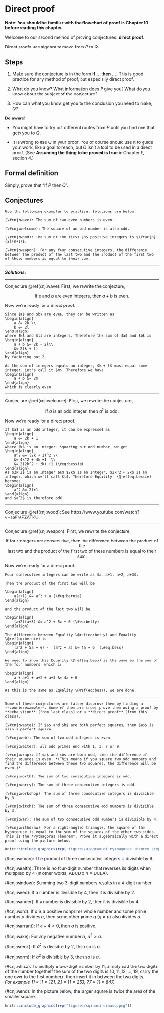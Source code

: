# Direct proof

<div class="alert alert-warning" role="alert">
<strong>Note: You should be familiar with the flowchart of proof in Chapter 10 before reading this chapter.
</strong> 
</div>

Welcome to our second method of proving conjectures: **direct proof**. 

Direct proofs use algebra to move from $P$ to $Q$. 

## Steps

1. Make sure the conjecture is in the form **If ... then ...**. This is good practice for any method of proof, but especially direct proof. 

2. What do you know? What information does $P$ give you? What do you know about the subject of the conjecture?

3. How can what you know get you to the conclusion you need to make, $Q$? 

<div class="alert alert-warning" role="alert">
<strong>Be aware!
</strong> 

- You might have to try out different routes from $P$ until you find one that gets you to $Q$.

- It is wrong to use $Q$ in your proof. You of course should use it to guide your work, like a goal to reach, but $Q$ isn't a tool to be used in a direct proof. (See **Assuming the thing to be proved is true** in Chapter 9, section 4.)
</div>

## Formal definition

Simply, prove that "If $P$ then $Q$".

## Conjectures

<div class="alert alert-info" role="alert">
```exercise
Use the following examples to practise. Solutions are below.
  
(\#cnj:wave): The sum of two even numbers is even.

(\#cnj:welcome): The square of an odd number is also odd.

(\#cnj:wood): The sum of the first $n$ positive integers is $\frac{n}{2}(n+1)$.

(\#cnj:weapon): For any four consecutive integers, the difference between the product of the last two and the product of the first two of these numbers is equal to their sum.

``` 
</div> 

***

***Solutions:***

***

Conjecture \@ref(cnj:wave): First, we rewrite the conjecture,

<center> If $a$ and $b$ are even integers, then $a+b$ is even. </center>

Now we're ready for a direct proof.

<div class="alert alert-success" role="alert">
```proof
Since $a$ and $b$ are even, they can be written as
\begin{align}
    a &= 2k \\
    b &= 2l
\end{align}
where $k$ and $l$ are integers. Therefore the sum of $a$ and $b$ is
\begin{align}
    a + b &= 2k + 2l\\
    &= 2(k + l)
\end{align} 
by factoring out 2.

As the sum of integers equals an integer, $k + l$ must equal some integer. Let's call it $m$. Therefore we have
\begin{align}
    a + b &= 2m
\end{align}
which is clearly even.
```
</div>

***

Conjecture \@ref(cnj:welcome): First, we rewrite the conjecture,

<center> If $a$ is an odd integer, then $a^2$ is odd. </center>

Now we're ready for a direct proof.

<div class="alert alert-success" role="alert">
```proof
If $a$ is an odd integer, it can be expressed as
\begin{align}
    a &= 2k + 1 
\end{align}
where $k$ is an integer. Squaring our odd number, we get
\begin{align}
    a^2 &= (2k + 1)^2 \\
    &= 4k^2 + 4k +1  \\
    &= 2(2k^2 + 2k) +1 (\#eq:bessie) 
\end{align}
As $2k^2$ is an integer and $2k$ is an integer, $2k^2 + 2k$ is an integer, which we'll call $l$. Therefore Equality  \@ref(eq:bessie)  becomes
\begin{align}
    a^2 &= 2l+1  
\end{align}
and $a^2$ is therefore odd.
```
</div>

***

Conjecture \@ref(cnj:wood): See https://www.youtube.com/watch?v=aaFrAFZATKU.

***

Conjecture \@ref(cnj:weapon): First, we rewrite the conjecture,

<center> If four integers are consecutive, then the difference between the product of the </center>
<center> last two and the product of the first two of these numbers is equal to their sum. </center>

Now we're ready for a direct proof.

<div class="alert alert-success" role="alert">
```proof
Four consecutive integers can be write as $a, a+1, a+2, a+3$.

Then the product of the first two will be

\begin{align}
    a(a+1) &= a^2 + a (\#eq:bernie)
\end{align}

and the product of the last two will be

\begin{align}
    (a+2)(a+3) &= a^2 + 5a + 6 (\#eq:betty)
\end{align}
    
The difference between Equality \@ref(eq:betty) and Equality \@ref(eq:bernie) is
\begin{align}
    (a^2 + 5a + 6) -  (a^2 + a) &= 4a + 6  (\#eq:bess)
\end{align} 

We need to show this Equality \@ref(eq:bess) is the same as the sum of the four numbers, which is

\begin{align}
    a + a+1 + a+2 + a+3 &= 4a + 6
\end{align}

As this is the same as Equality \@ref(eq:bess), we are done.

```
</div>

<!--   (\#eq:betty) (\#eq:bertie)  -->

***

<div class="alert alert-info" role="alert">
```exercise
Some of these conjectures are false; disprove them by finding a **counterexample**. Some of them are true; prove them using a proof by **exhaustion** (from last class) or a **direct proof** (from this class).

(\#cnj:waste): If $a$ and $b$ are both perfect squares, then $ab$ is also a perfect square.

(\#cnj:web): The sum of two odd integers is even.

(\#cnj:waiter): All odd primes end with 1, 3, 7 or 9.

(\#cnj:wrap): If $a$ and $b$ are both odd, then the difference of their squares is even. *(This means if you square two odd numbers and find the difference between these two squares, the difference will be even.)*

(\#cnj:worth): The sum of two consecutive integers is odd.

(\#cnj:worry): The sum of three consecutive integers is odd.

(\#cnj:workshop): The sum of three consecutive integers is divisible by 3.

(\#cnj:witch): The sum of three consecutive odd numbers is divisible by 3.

(\#cnj:war): The sum of two consecutive odd numbers is divisible by 4.

(\#cnj:withdraw): For a right-angled triangle, the square of the hypotenuse is equal to the sum of the squares of the other two sides. This is the *Pythagoras Theorem*. Prove it algebraically with a direct proof using the picture below.

```

```r
knitr::include_graphics(rep("figures/Diagram_of_Pythagoras_Theorem_simplified.png"))
```

(\#cnj:woman): The product of three consecutive integers is divisible by 6.

(\#cnj:wealth): There is no four-digit number that reverses its digits when multiplied by 4 (in other words, ABCD x 4 = DCBA).

(\#cnj:window): Summing two 3-digit numbers results in a 4-digit number.

(\#cnj:weed): If a number is divisible by 4, then it is divisible by 2.

(\#cnj:wander): If a number is divisible by 2, then it is divisible by 4.

(\#cnj:word): If $a$ is a positive nonprime whole number and some prime number $p$ divides $a$, then some other prime $q$ ($q \neq p$) also divides $a$.

(\#cnj:warrant): If $a + 4 > 0$, then $a$ is positive.

(\#cnj:wake): For any negative number $a$, $a^2 > a$.

(\#cnj:wreck): If $a^2$ is divisible by $2$, then so is $a$.

(\#cnj:worm): If $a^2$ is divisible by $3$, then so is $a$.

(\#cnj:whizz): To multiply a two-digit number by $11$, simply add the two digits of the number togetheIf the sum of the two digits is $10, 11, 12, ..., 19$, carry the one over to the first number.r, then insert it in between the two digits.  <br /> *For example $11 \times 11 = 121$, $23 \times 11 = 253$,  $77 \times 11 = 847$.*

(\#cnj:wend): In the picture below, the larger square is twice the area of the smaller square.

```r
knitr::include_graphics(rep("figures/sqinacircinasq.png"))
```

</div>